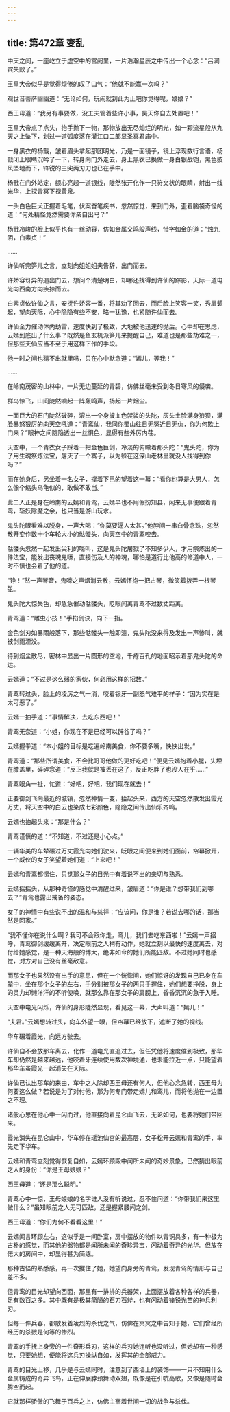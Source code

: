 ```yaml
---
---
---
```

title: 第472章 变乱
---





中天之间，一座屹立于虚空中的宫阙里，一片浩瀚星辰之中传出一个心念：“吕洞宾失败了。”

玉皇大帝似乎是觉得烦倦的叹了口气：“他就不能赢一次吗？”

观世音菩萨幽幽道：“无论如何，玩闹就到此为止吧你觉得呢，娘娘？”

西王母道：“我另有事要做，没工夫管着些许小事，昊天你自去处置吧！”

玉皇大帝点了点头，抬手抛下一物，那物放出无尽灿烂的明光，如一颗流星般从九天之上坠下，划过一道弧度落在灌江口二郎显圣真君庙中。

一身黑衣的杨戬，皱着眉头拿起那团明光，乃是一面镜子，镜上浮现数行言语，杨戬闭上眼睛沉吟了一下，转身向门外走去，身上黑衣已换做一身白银战铠，黑色披风坠地而下，锋锐的三尖两刃刀也已在手中。

杨戬在门外站定，额心亮起一道银线，陡然张开化作一只符文状的眼睛，射出一线光华，上探青冥下视黄泉。

一头白色巨犬正握着毛笔，伏案奋笔疾书，忽然惊觉，来到门外，歪着脑袋奇怪的道：“何处精怪竟然需要你亲自出马？”

杨戬冷峻的脸上似乎也有一丝动容，仿如金属交鸣般声线，惜字如金的道：“烛九阴，白素贞！”

……

许仙听完笋儿之言，立刻向姐姐姐夫告辞，出门而去。

许娇容讶异的追出门去，想问个清楚明白，却哪还找得到许仙的踪影，天际一道电光向西南方向疾掠而去。

白素贞依许仙之言，安抚许娇容一番，将其劝了回去，而后脸上笑容一笑，秀眉颦起，望向天际，心中隐隐有些不安，略一犹豫，也紧随许仙而去。

许仙全力催动体内劫雷，速度快到了极致，大地被他迅速的抛后。心中却在思虑，云嫣到底出了什么事？既然是鱼玄机派笋儿来提醒自己，难道也是那些劫难之一，但那些天仙应当不至于用这样下作的手段。

他一时之间也猜不出就里吗，只在心中默念道：“嫣儿，等我！”

……

在岭南茂密的山林中，一片无边蔓延的青碧，仿佛丝毫未受到冬日寒风的侵袭。

群鸟惊飞，山间陡然响起一阵轰鸣声，扬起一片烟尘。

一面巨大的石门陡然破碎，滚出一个身披血色袈裟的头陀，灰头土脸满身狼狈，满脸暴怒狠厉的向天空吼道：“青鸾仙，我同你蜀山往日无冤近日无仇，你为何欺上门来？”眼神之间隐隐透出一丝惧色，显得有些外厉内荏。

天空中，一个青衣女子踩着一把金色巨剑，冷淡的俯瞰着那头陀：“鬼头陀，你为了用生魂祭炼法宝，屠灭了一个寨子，以为躲在这深山老林里就没人找得到你吗？”

而在她身后，另坐着一名女子，撑着下巴的望着这一幕：“看你也算是大男人，怎么像个缩头乌龟似的，敢做不敢当。”

此二人正是身在岭南的云嫣和青鸾，云嫣早也不用假扮知县，闲来无事便跟着青鸾，斩妖除魔之余，也只当是游山玩水。

鬼头陀眼看难以脱身，一声大喝：“你莫要逼人太甚。”他脖间一串白骨念珠，忽然散开变作数十个车轮大小的骷髅头，向天空中的青鸾咬去。

骷髅头忽然一起发出尖利的嚎叫，这是鬼头陀屠戮了不知多少人，才用祭炼出的一件法宝，能发出丧魂鬼嚎，直接伤及人的神魂，哪怕是道行比他高的修道中人，一时不慎也会着了他的道。

“铮！”然一声琴音，鬼嚎之声烟消云散，云嫣怀抱一把古琴，微笑着拨弄一根琴弦。

鬼头陀大惊失色，却急急催动骷髅头，眨眼间离青鸾不过数丈距离。

青鸾道：“雕虫小技！”手掐剑诀，向下一指。

金色剑刃如暴雨般落下，那些骷髅头一触即溃，鬼头陀没来得及发出一声惨叫，就被剑雨湮没。

待到烟尘散尽，密林中显出一片圆形的空地，千疮百孔的地面昭示着那鬼头陀的命运。

云嫣道：“不过是这么弱的家伙，何必用这样的招数。”

青鸾转过头，脸上的凌厉之气一消，咬着银牙一副怒气难平的样子：“因为实在是太可恶了。”

云嫣一拍手道：“事情解决，去吃东西吧！”

青鸾无奈道：“小姐，你现在不是已经可以辟谷了吗？”

云嫣握拳道：“本小姐的目标是吃遍岭南美食，你不要多嘴，快快出发。”

青鸾道：“那些所谓美食，不会比哥哥他做的更好吃吧！”便见云嫣抱着小腿，头埋在膝盖里，碎碎念道：“反正我就是被丢在这了，反正吃胖了也没人在乎……”

青鸾眼角一扯，忙道：“好吧，好吧，我们现在就去！”

正要御剑飞向最近的城镇，忽然神情一变，抬起头来，西方的天空忽然散发出霞光万丈，将天空中的白云也染成七彩颜色，隐隐之间传出仙乐齐鸣。

云嫣也抬起头来：“那是什么？”

青鸾谨慎的道：“不知道，不过还是小心点。”

一辆华美的车辇碾过万丈霞光向她们驶来，眨眼之间便来到她们面前，帘幕掀开，一个威仪的女子笑望着她们道：“上来吧！”

云嫣和青鸾都愣住，只觉那女子的目光中有着说不出的亲切与熟悉。

云嫣摇摇头，从那种奇怪的感觉中清醒过来，皱眉道：“你是谁？想带我们到哪去？”青鸾也露出戒备的姿态。

女子的神情中有些说不出的温和与慈祥：“应该问，你是谁？若说去哪的话，那当然是回家。”

“我不懂你在说什么啊？我可不会跟你走，鸾儿，我们去吃东西啦！”云嫣一声招呼，青鸾御剑缓缓离开，决定眼前之人稍有动作，她就立刻以最快的速度离去，对付给她感觉，是一种天海般的博大，绝非如今的她们所能匹敌。不过她同时也感觉，对方对自己没有丝毫敌意。

而那女子也果然没有出手的意思，但在一个恍惚间，她们惊讶的发现自己已身在车辇中，坐在那个女子的左右，手分别被那女子的两只手握住，她们想要挣脱，身上的灵力却懒洋洋的不听使唤，就那么靠在那女子的肩膀上，昏昏沉沉的急于入睡。

天空中电光闪烁，许仙的身形陡然显现，看见这一幕，大声叫道：“嫣儿！”

“夫君。”云嫣想转过头，向车外望一眼，但帘幕已经放下，遮断了她的视线。

华车碾着霞光，向远方驶去。

许仙自不会放那车离去，化作一道电光直追过去，但任凭他将速度催到极致，那华车却仍然是越来越远，他咬着牙连续使用数次神境通，也未能拉近一点，只能望着那华车虽霞光一起消失在天际。

许仙已认出那车的来由，车中之人除却西王母还有何人，但他心念急转，西王母为何要这么做？若说是为了对付他，那为何专门带走嫣儿和鸾儿，而将他抛在一边置之不理。

诸般心思在他心中一闪而过，他直接向着昆仑山飞去，无论如何，也要将她们带回来。

霞光消失在昆仑山中，华车停在瑶池仙宫的最高层，女子松开云嫣和青鸾的手，率先走下华车。

云嫣和青鸾立刻觉得恢复自如，云嫣环顾殿中闻所未闻的奇妙景象，已然猜出眼前之人的身份：“你是王母娘娘？”

西王母道：“还是那么聪明。”

青鸾心中一惊，王母娘娘的名字谁人没有听说过，忍不住问道：“你带我们来这里做什么？”虽知眼前之人无可匹敌，还是握紧腰间之剑。

西王母道：“你们为何不看看这里！”

云嫣闻言环顾左右，这似乎是一间卧室，房中摆放的物件以青铜具多，有一种极为古朴的感觉，而其他的器物都是闻所未闻的奇珍异宝，闪动着奇异的光华。但放在偌大的房间中，却显得甚为简练。

那种古怪的熟悉感，再一次攫住了她，她望向身旁的青鸾，发现青鸾的情形与自己差不多。

但青鸾的目光却望向西面，那里有一排排的兵器架，上面摆放着各种各样的兵器，足有数百之多。其中既有是极其简陋的石刀石斧，也有闪动着锋锐光芒的神兵利刃。

但每一件兵器，都散发着凌烈的杀伐之气，仿佛在冥冥之中告知于她，它们曾经所经历的杀戮是何等的惨烈。

青鸾的手抚上身旁的一件奇形兵刃，这样的兵刃她连听也没听过，但她却有一种感觉，只要她想，便能将这兵刃操纵自如，发挥其的全部威力。

青鸾的目光上移，几乎是与云嫣同时，注意到了西墙上的装饰——一只不知用什么金属铸成的奇异飞鸟，正在伸展脖颈舞动双翅，既像是在引吭高歌，又像是随时会腾空而起。

它就那样骄傲的飞舞于百兵之上，仿佛主宰着世间一切的战争与杀伐。